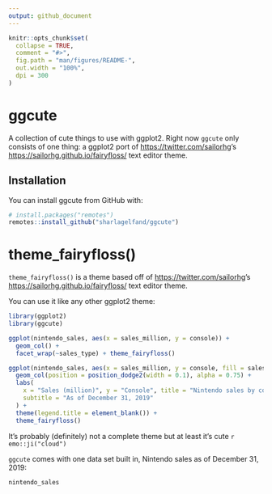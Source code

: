 ```yaml
---
output: github_document
---
```


<!-- README.md is generated from README.Rmd. Please edit that file -->

```r
knitr::opts_chunk$set(
  collapse = TRUE,
  comment = "#>",
  fig.path = "man/figures/README-",
  out.width = "100%",
  dpi = 300
)
```

# ggcute

<!-- badges: start -->
<!-- badges: end -->

A collection of cute things to use with ggplot2. 
Right now `ggcute` only consists of one thing: a ggplot2 port of [https://twitter.com/sailorhg](sailorhg)'s [https://sailorhg.github.io/fairyfloss/](fairyfloss) text editor theme.

## Installation

You can install ggcute from GitHub with:

``` r
# install.packages("remotes")
remotes::install_github("sharlagelfand/ggcute")
```

# theme_fairyfloss()

`theme_fairyfloss()` is a theme based off of  [https://twitter.com/sailorhg](sailorhg)'s [https://sailorhg.github.io/fairyfloss/](fairyfloss) text editor theme.

You can use it like any other ggplot2 theme:

```r
library(ggplot2)
library(ggcute)

ggplot(nintendo_sales, aes(x = sales_million, y = console)) +
  geom_col() +
  facet_wrap(~sales_type) + theme_fairyfloss()

ggplot(nintendo_sales, aes(x = sales_million, y = console, fill = sales_type)) +
  geom_col(position = position_dodge2(width = 0.1), alpha = 0.75) +
  labs(
    x = "Sales (million)", y = "Console", title = "Nintendo sales by console",
    subtitle = "As of December 31, 2019"
  ) +
  theme(legend.title = element_blank()) +
  theme_fairyfloss()
```

It's probably (definitely) not a complete theme but at least it's cute `r emo::ji("cloud")`

`ggcute` comes with one data set built in, Nintendo sales as of December 31, 2019:

```r
nintendo_sales
```
